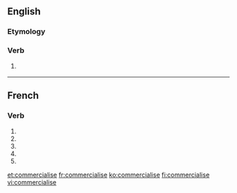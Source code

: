 {{also|commercialisé}}
==English==

===Etymology===
{{suffix|commercial|ise}}

===Verb===
{{en-verb|commercialis|es}}

# {{context|British spelling}} {{alternative spelling of|commercialize}}

----

==French==

===Verb===
{{fr-verb-form}}

# {{conjugation of|commercialiser||1|s|pres|ind|lang=fr}}
# {{conjugation of|commercialiser||3|s|pres|ind|lang=fr}}
# {{conjugation of|commercialiser||1|s|pres|sub|lang=fr}}
# {{conjugation of|commercialiser||3|s|pres|sub|lang=fr}}
# {{conjugation of|commercialiser||2|s|imp|lang=fr}}

[[et:commercialise]]
[[fr:commercialise]]
[[ko:commercialise]]
[[fi:commercialise]]
[[vi:commercialise]]